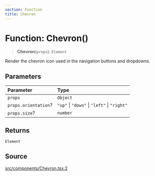 ```yaml
---
section: Function
title: Chevron
---
```


# Function: Chevron()

> **Chevron**(`props`): `Element`

Render the chevron icon used in the navigation buttons and dropdowns.

## Parameters

| Parameter | Type |
| :------ | :------ |
| `props` | `Object` |
| `props.orientation`? | `"up"` \| `"down"` \| `"left"` \| `"right"` |
| `props.size`? | `number` |

## Returns

`Element`

## Source

[src/components/Chevron.tsx:2](https://github.com/gpbl/react-day-picker/blob/45cca307e/src/components/Chevron.tsx#L2)

